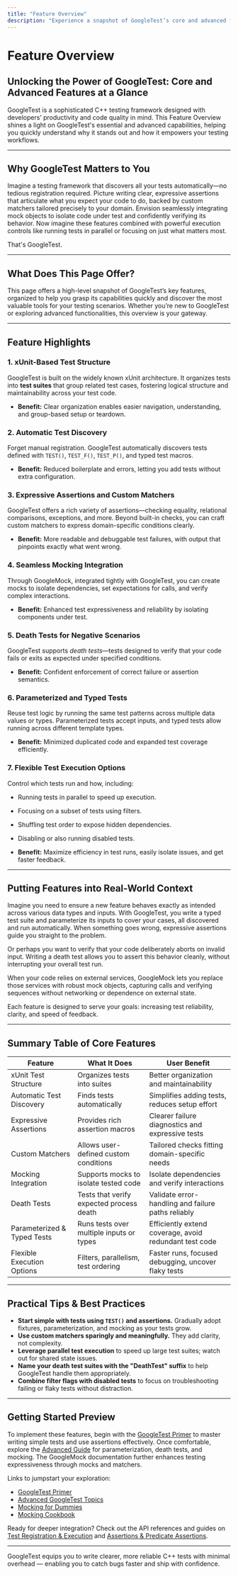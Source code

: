 ```yaml
---
title: "Feature Overview"
description: "Experience a snapshot of GoogleTest’s core and advanced features: xUnit-based test structure, automatic test discovery, expressive assertions and custom matchers, seamless mocking, death tests for negative scenarios, parameterized and typed tests, and flexible test execution options including parallel runs and focused test selection."
---
```


# Feature Overview

## Unlocking the Power of GoogleTest: Core and Advanced Features at a Glance

GoogleTest is a sophisticated C++ testing framework designed with developers’ productivity and code quality in mind. This Feature Overview shines a light on GoogleTest's essential and advanced capabilities, helping you quickly understand why it stands out and how it empowers your testing workflows.

---

## Why GoogleTest Matters to You

Imagine a testing framework that discovers all your tests automatically—no tedious registration required. Picture writing clear, expressive assertions that articulate what you expect your code to do, backed by custom matchers tailored precisely to your domain. Envision seamlessly integrating mock objects to isolate code under test and confidently verifying its behavior. Now imagine these features combined with powerful execution controls like running tests in parallel or focusing on just what matters most.

That's GoogleTest.

---

## What Does This Page Offer?

This page offers a high-level snapshot of GoogleTest’s key features, organized to help you grasp its capabilities quickly and discover the most valuable tools for your testing scenarios. Whether you’re new to GoogleTest or exploring advanced functionalities, this overview is your gateway.

---

## Feature Highlights

### 1. xUnit-Based Test Structure
GoogleTest is built on the widely known xUnit architecture. It organizes tests into **test suites** that group related test cases, fostering logical structure and maintainability across your test code.
- **Benefit:** Clear organization enables easier navigation, understanding, and group-based setup or teardown.

### 2. Automatic Test Discovery
Forget manual registration. GoogleTest automatically discovers tests defined with `TEST()`, `TEST_F()`, `TEST_P()`, and typed test macros.
- **Benefit:** Reduced boilerplate and errors, letting you add tests without extra configuration.

### 3. Expressive Assertions and Custom Matchers
GoogleTest offers a rich variety of assertions—checking equality, relational comparisons, exceptions, and more. Beyond built-in checks, you can craft custom matchers to express domain-specific conditions clearly.
- **Benefit:** More readable and debuggable test failures, with output that pinpoints exactly what went wrong.

### 4. Seamless Mocking Integration
Through GoogleMock, integrated tightly with GoogleTest, you can create mocks to isolate dependencies, set expectations for calls, and verify complex interactions.
- **Benefit:** Enhanced test expressiveness and reliability by isolating components under test.

### 5. Death Tests for Negative Scenarios
GoogleTest supports *death tests*—tests designed to verify that your code fails or exits as expected under specified conditions.
- **Benefit:** Confident enforcement of correct failure or assertion semantics.

### 6. Parameterized and Typed Tests
Reuse test logic by running the same test patterns across multiple data values or types. Parameterized tests accept inputs, and typed tests allow running across different template types.
- **Benefit:** Minimized duplicated code and expanded test coverage efficiently.

### 7. Flexible Test Execution Options
Control which tests run and how, including:
- Running tests in parallel to speed up execution.
- Focusing on a subset of tests using filters.
- Shuffling test order to expose hidden dependencies.
- Disabling or also running disabled tests.

- **Benefit:** Maximize efficiency in test runs, easily isolate issues, and get faster feedback.

---

## Putting Features into Real-World Context

Imagine you need to ensure a new feature behaves exactly as intended across various data types and inputs. With GoogleTest, you write a typed test suite and parameterize its inputs to cover your cases, all discovered and run automatically. When something goes wrong, expressive assertions guide you straight to the problem.

Or perhaps you want to verify that your code deliberately aborts on invalid input. Writing a death test allows you to assert this behavior cleanly, without interrupting your overall test run.

When your code relies on external services, GoogleMock lets you replace those services with robust mock objects, capturing calls and verifying sequences without networking or dependence on external state.

Each feature is designed to serve your goals: increasing test reliability, clarity, and speed of feedback.

---

## Summary Table of Core Features

| Feature                         | What It Does                                         | User Benefit                                              |
|---------------------------------|-----------------------------------------------------|-----------------------------------------------------------|
| xUnit Test Structure             | Organizes tests into suites                         | Better organization and maintainability                   |
| Automatic Test Discovery         | Finds tests automatically                           | Simplifies adding tests, reduces setup effort             |
| Expressive Assertions            | Provides rich assertion macros                      | Clearer failure diagnostics and expressive tests          |
| Custom Matchers                 | Allows user-defined custom conditions               | Tailored checks fitting domain-specific needs             |
| Mocking Integration             | Supports mocks to isolate tested code               | Isolate dependencies and verify interactions              |
| Death Tests                    | Tests that verify expected process death           | Validate error-handling and failure paths reliably        |
| Parameterized & Typed Tests    | Runs tests over multiple inputs or types            | Efficiently extend coverage, avoid redundant test code    |
| Flexible Execution Options      | Filters, parallelism, test ordering                  | Faster runs, focused debugging, uncover flaky tests       |

---

## Practical Tips & Best Practices

- **Start simple with tests using `TEST()` and assertions.** Gradually adopt fixtures, parameterization, and mocking as your tests grow.
- **Use custom matchers sparingly and meaningfully.** They add clarity, not complexity.
- **Leverage parallel test execution** to speed up large test suites; watch out for shared state issues.
- **Name your death test suites with the "DeathTest" suffix** to help GoogleTest handle them appropriately.
- **Combine filter flags with disabled tests** to focus on troubleshooting failing or flaky tests without distraction.

---

## Getting Started Preview

To implement these features, begin with the [GoogleTest Primer](primer.md) to master writing simple tests and use assertions effectively. Once comfortable, explore the [Advanced Guide](advanced.md) for parameterization, death tests, and mocking. The GoogleMock documentation further enhances testing expressiveness through mocks and matchers.

Links to jumpstart your exploration:

- [GoogleTest Primer](primer.md)
- [Advanced GoogleTest Topics](advanced.md)
- [Mocking for Dummies](gmock_for_dummies.md)
- [Mocking Cookbook](gmock_cook_book.md)

Ready for deeper integration? Check out the API references and guides on [Test Registration & Execution](api-reference/core-testing/test-registration-execution) and [Assertions & Predicate Assertions](api-reference/core-testing/assertions).

---

GoogleTest equips you to write clearer, more reliable C++ tests with minimal overhead — enabling you to catch bugs faster and ship with confidence.